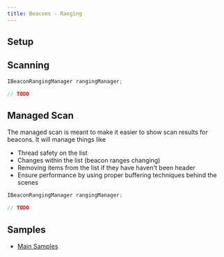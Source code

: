 ```yaml
---
title: Beacons - Ranging
---
```



## Setup

<LibBuilder componentName="beacons" client:load />

## Scanning

```csharp
IBeaconRangingManager rangingManager;

// TODO
```

## Managed Scan

The managed scan is meant to make it easier to show scan results for beacons.  It will manage things like

* Thread safety on the list
* Changes within the list (beacon ranges changing)
* Removing items from the list if they have haven't been header
* Ensure performance by using proper buffering techniques behind the scenes

```csharp
IBeaconRangingManager rangingManager;

// TODO
```

## Samples

* [Main Samples](https://github.com/shinyorg/shiny/tree/master/samples/Sample.Maui/Beacons)

